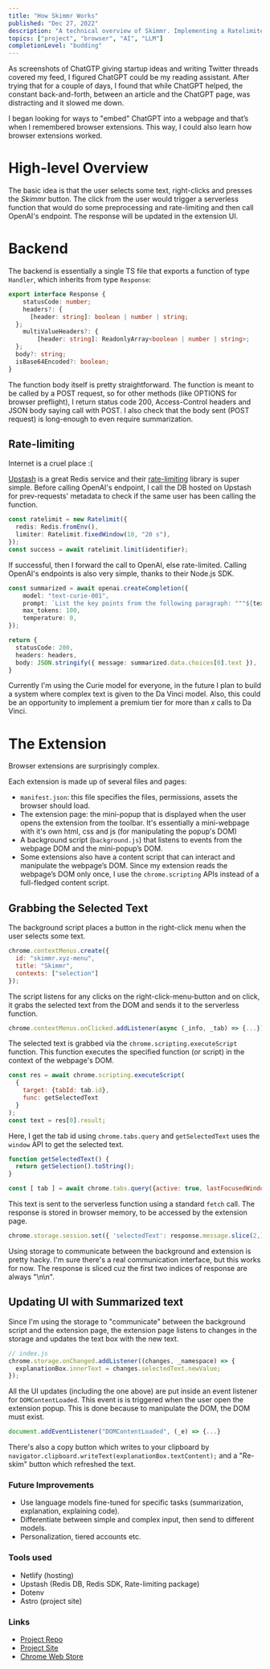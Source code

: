 ```yaml
---
title: "How Skimmr Works"
published: "Dec 27, 2022"
description: "A technical overview of Skimmr. Implementing a Ratelimiter, on working with LLMs and the convoluted nature of browser extensions."
topics: ["project", "browser", "AI", "LLM"]
completionLevel: "budding"
---
```


As screenshots of ChatGTP giving startup ideas and writing Twitter threads covered my feed, I figured ChatGPT could be my reading assistant. After trying that for a couple of days, I found that while ChatGPT helped, the constant back-and-forth, between an article and the ChatGPT page, was distracting and it slowed me down.

I began looking for ways to "embed" ChatGPT into a webpage and that’s when I remembered browser extensions. This way, I could also learn how browser extensions worked.

# High-level Overview
The basic idea is that the user selects some text, right-clicks and presses the _Skimmr_ button. The click from the user would trigger a serverless function that would do some preprocessing and rate-limiting and then call OpenAI's endpoint. The response will be updated in the extension UI.

# Backend
The backend is essentially a single TS file that exports a function of type `Handler`, which inherits from type `Response`:

```ts
export interface Response {
	statusCode: number;
	headers?: {
	  [header: string]: boolean | number | string;
  };
	multiValueHeaders?: {
		[header: string]: ReadonlyArray<boolean | number | string>;
  };
  body?: string;
  isBase64Encoded?: boolean;
}
```

The function body itself is pretty straightforward. The function is meant to be called by a POST request, so for other methods (like OPTIONS for browser preflight), I return status code 200,  Access-Control headers and JSON body saying call with POST. I also check that the body sent (POST request) is long-enough to even require summarization.

## Rate-limiting
Internet is a cruel place :(

[Upstash](https://upstash.com/) is a great Redis service and their [rate-limiting](https://github.com/upstash/ratelimit) library is super simple. Before calling OpenAI's endpoint, I call the DB hosted on Upstash for prev-requests' metadata to check if the same user has been calling the function.

```ts
const ratelimit = new Ratelimit({
  redis: Redis.fromEnv(),
  limiter: Ratelimit.fixedWindow(10, "20 s"),
});
const success = await ratelimit.limit(identifier);
```

If successful, then I forward the call to OpenAI, else rate-limited. Calling OpenAI's endpoints is also very simple, thanks to their Node.js SDK.

```ts
const summarized = await openai.createCompletion({
	model: "text-curie-001",
	prompt: `List the key points from the following paragraph: """${text}"""`,
	max_tokens: 100,
	temperature: 0,
});

return {
  statusCode: 200,
  headers: headers,
  body: JSON.stringify({ message: summarized.data.choices[0].text }),
}

```

Currently I'm using the Curie model for everyone, in the future I plan to build a system where complex text is given to the Da Vinci model. Also, this could be an opportunity to implement a premium tier for more than _x_ calls to Da Vinci.

# The Extension

Browser extensions are surprisingly complex.

Each extension is made up of several files and pages:
- `manifest.json`: this file specifies the files, permissions, assets the browser should load.
- The extension page: the mini-popup that is displayed when the user opens the extension from the toolbar. It's essentially a mini-webpage with it's own html, css and js (for manipulating the popup's DOM)
- A background script (`background.js`) that listens to events from the webpage DOM and the mini-popup’s DOM.
- Some extensions also have a content script that can interact and manipulate the webpage’s DOM. Since my extension reads the webpage’s DOM only once, I use the `chrome.scripting` APIs instead of a full-fledged content script.

## Grabbing the Selected Text

The background script places a button in the right-click menu when the user selects some text.

```js
chrome.contextMenus.create({
  id: "skimmr.xyz-menu",
  title: "Skimmr",
  contexts: ["selection"]
});
```

The script listens for any clicks on the right-click-menu-button and on click, it grabs the selected text from the DOM and sends it to the serverless function.

```js
chrome.contextMenus.onClicked.addListener(async (_info, _tab) => {...});
```

The selected text is grabbed via the `chrome.scripting.executeScript` function. This function executes the specified function (or script) in the context of the webpage's DOM.

```js
const res = await chrome.scripting.executeScript(
  {
    target: {tabId: tab.id},
    func: getSelectedText
  }
);
const text = res[0].result;
```

Here, I get the tab id using `chrome.tabs.query` and `getSelectedText` uses the `window` API to get the selected text.
```js
function getSelectedText() {
  return getSelection().toString();
}

const [ tab ] = await chrome.tabs.query({active: true, lastFocusedWindow: true});
```

This text is sent to the serverless function using a standard `fetch` call. The response is stored in browser memory, to be accessed by the extension page.

```js
chrome.storage.session.set({ 'selectedText': response.message.slice(2,) });
```

Using storage to communicate between the background and extension is pretty hacky. I'm sure there's a real communication interface, but this works for now. The response is sliced cuz the first two indices of response are always "\\n\\n".

## Updating UI with Summarized text

Since I'm using the storage to "communicate" between the background script and the extension page, the extension page listens to changes in the storage and updates the text box with the new text.

```js
// index.js
chrome.storage.onChanged.addListener((changes, _namespace) => {
  explanationBox.innerText = changes.selectedText.newValue;
});
```

All the UI updates (including the one above) are put inside an event listener for `DOMContentLoaded`. This event is is triggered when the user open the extension popup. This is done because to manipulate the DOM, the DOM must exist.

```js
document.addEventListener("DOMContentLoaded", (_e) => {...}
```

There's also a copy button which writes to your clipboard by `navigator.clipboard.writeText(explanationBox.textContent);` and a "Re-skim" button which refreshed the text.

### Future Improvements
- Use language models fine-tuned for specific tasks (summarization, explanation, explaining code).
- Differentiate between simple and complex input, then send to different models.
- Personalization, tiered accounts etc.

### Tools used
- Netlify (hosting)
- Upstash (Redis DB, Redis SDK, Rate-limiting package)
- Dotenv
- Astro (project site)

### Links
- [Project Repo](https://github.com/yashkarthik/skimmr)
- [Project Site](https://skimmr.xyz)
- [Chrome Web Store](https://chrome.google.com/webstore/detail/skimmr/inchpcdcmkipekcoiimcdnfomdhdfcih)
